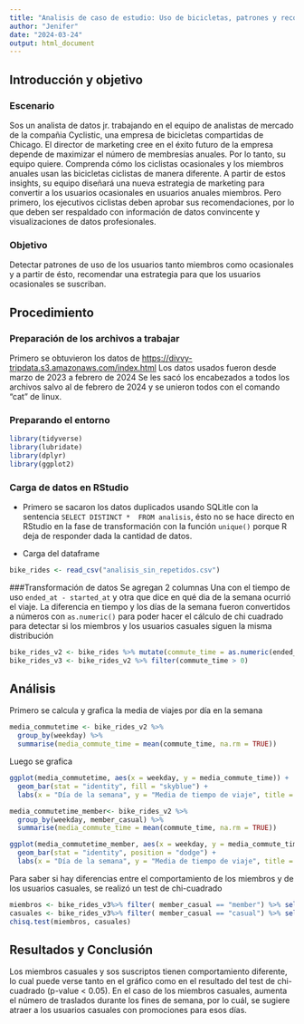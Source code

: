 ```yaml
---
title: "Analisis de caso de estudio: Uso de bicicletas, patrones y recomendaciones"
author: "Jenifer"
date: "2024-03-24"
output: html_document
---
```


## Introducción y objetivo

### Escenario

Sos un analista de datos jr. trabajando en el equipo de analistas de mercado de la compañia Cyclistic, una empresa de bicicletas compartidas de Chicago. El director de marketing cree en el éxito futuro de la empresa depende de maximizar el número de membresías anuales. Por lo tanto, su equipo quiere. Comprenda cómo los ciclistas ocasionales y los miembros anuales usan las bicicletas ciclistas de manera diferente. A partir de estos insights, su equipo diseñará una nueva estrategia de marketing para convertir a los usuarios ocasionales en usuarios anuales miembros. Pero primero, los ejecutivos ciclistas deben aprobar sus recomendaciones, por lo que deben ser respaldado con información de datos convincente y visualizaciones de datos profesionales.

### Objetivo

Detectar patrones de uso de los usuarios tanto miembros como ocasionales y a partir de ésto, recomendar una estrategia para que los usuarios ocasionales se suscriban.

## Procedimiento

### Preparación de los archivos a trabajar

Primero se obtuvieron los datos de <https://divvy-tripdata.s3.amazonaws.com/index.html> Los datos usados fueron desde marzo de 2023 a febrero de 2024 Se les sacó los encabezados a todos los archivos salvo al de febrero de 2024 y se unieron todos con el comando "cat" de linux.

### Preparando el entorno

```r
library(tidyverse)
library(lubridate)
library(dplyr)
library(ggplot2)
```

### Carga de datos en RStudio

-   Primero se sacaron los datos duplicados usando SQLitle con la sentencia `SELECT DISTINCT *  FROM analisis`, ésto no se hace directo en RStudio en la fase de transformación con la función `unique()` porque R deja de responder dada la cantidad de datos.

-   Carga del dataframe

```r
bike_rides <- read_csv("analisis_sin_repetidos.csv")
```

###Transformación de datos Se agregan 2 columnas Una con el tiempo de uso `ended_at - started_at` y otra que dice en qué dia de la semana ocurrió el viaje. La diferencia en tiempo y los días de la semana fueron convertidos a números con `as.numeric()` para poder hacer el cálculo de chi cuadrado para detectar si los miembros y los usuarios casuales siguen la misma distribución

```r
bike_rides_v2 <- bike_rides %>% mutate(commute_time = as.numeric(ended_at - started_at)) %>% mutate(weekday= wday(started_at))
bike_rides_v3 <- bike_rides_v2 %>% filter(commute_time > 0)
```

## Análisis

Primero se calcula y grafica la media de viajes por día en la semana

```r
media_commutetime <- bike_rides_v2 %>%
  group_by(weekday) %>%
  summarise(media_commute_time = mean(commute_time, na.rm = TRUE))
```

Luego se grafica

```r
ggplot(media_commutetime, aes(x = weekday, y = media_commute_time)) +
  geom_bar(stat = "identity", fill = "skyblue") +
  labs(x = "Día de la semana", y = "Media de tiempo de viaje", title = "Media de tiempo de viaje por día de la semana")
```

```r

media_commutetime_member<- bike_rides_v2 %>%
  group_by(weekday, member_casual) %>%
  summarise(media_commute_time = mean(commute_time, na.rm = TRUE))

ggplot(media_commutetime_member, aes(x = weekday, y = media_commute_time, fill = member_casual)) +
  geom_bar(stat = "identity", position = "dodge") +
  labs(x = "Día de la semana", y = "Media de tiempo de viaje", title = "Media de tiempo de viaje por día de la semana de miembros")
```

Para saber si hay diferencias entre el comportamiento de los miembros y de los usuarios casuales, se realizó un test de chi-cuadrado

```r
miembros <- bike_rides_v3%>% filter( member_casual == "member") %>% select(weekday, commute_time)
casuales <- bike_rides_v3%>% filter( member_casual == "casual") %>% select(weekday, commute_time)
chisq.test(miembros, casuales)
```

## Resultados y Conclusión

Los miembros casuales y sos suscriptos tienen comportamiento diferente, lo cual puede verse tanto en el gráfico como en el resultado del test de chi-cuadrado (p-value \< 0.05). En el caso de los miembros casuales, aumenta el número de traslados durante los fines de semana, por lo cuál, se sugiere atraer a los usuarios casuales con promociones para esos días.
